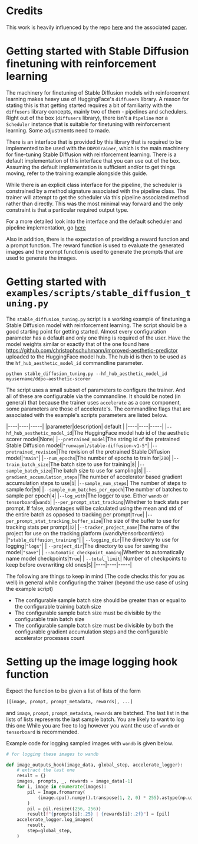 # Credits

This work is heavily influenced by the repo [here](https://github.com/kvablack/ddpo-pytorch) and the associated [paper](https://arxiv.org/abs/2305.13301).

# Getting started with Stable Diffusion finetuning with reinforcement learning


The machinery for finetuning of Stable Diffusion models with reinforcement learning makes heavy use of HuggingFace's `diffusers`
library. A reason for  stating this is that getting started requires a bit of familiarity with the `diffusers` library concepts, mainly two of them - pipelines and schedulers.
Right out of the box (`diffusers` library), there isn't a `Pipeline` nor a `Scheduler` instance that is suitable for finetuning with reinforcement learning. Some adjustments need to made. 

There is an interface that is provided by this library that is required to be implemented to be used with the `DDPOTrainer`, which is the main machinery for fine-tuning Stable Diffusion with reinforcement learning. 
There is a default implementation of this interface that you can use out of the box. Assuming the default implementation is sufficient and/or to get things moving, refer to the training example alongside this guide. 

While there is an explicit class interface for the pipeline, the scheduler is constrained by a method signature associated with the pipeline class. The trainer will attempt to get the scheduler
via this pipeline associated method rather than directly. This was the most minimal way forward and the only constraint is that a particular required output type.

For a more detailed look into the interface and the default scheduler and pipeline implementation, go [here](https://github.com/lvwerra/trl/tree/main/trl/models/modelling_sd_base.py)

Also in addition, there is the expectation of providing a reward function and a prompt function. The reward function is used to evaluate the generated images  and the prompt function is used to generate the prompts that are used to generate the images.

# Getting started with `examples/scripts/stable_diffusion_tuning.py`

The `stable_diffusion_tuning.py` script is a working example of finetuning a Stable Diffusion model with reinforcement learning. The script should be a good starting point for getting started.
Almost every configuration parameter has a default and only one thing is required of the user. Have the model weights similar or exactly that of the one found here https://github.com/christophschuhmann/improved-aesthetic-predictor uploaded
to the HuggingFace model hub. The hub id is then to be used as the `hf_hub_aesthetic_model_id` commandline parameter. 

```batch
python stable_diffusion_tuning.py --hf_hub_aesthetic_model_id myusername/ddpo-aesthetic-scorer
```

The script uses a small subset of parameters to configure the trainer. And all of these are configurable via the commandline.
It should be noted (in general) that because the trainer uses `accelerate` as a core component, some parameters are those of accelerate's.
The commandline flags that are associated with the example's scripts parameters are listed below.

|----|----|-----|
|parameter|description| default |
|----|----|-----|
|`--hf_hub_aesthetic_model_id`|The HuggingFace model hub id of the aesthetic scorer model|None|
|`--pretrained_model`|The string id of the pretrained Stable Diffusion model|`"runwayml/stable-diffusion-v1-5"`|
|`--pretrained_revision`|The revision of the pretrained Stable Diffusion model|`"main"`|
|`--num_epochs`|The number of epochs to train for|`200`|
|`--train_batch_size`|The batch size to use for training|`8`|
|`--sample_batch_size`|The batch size to use for sampling|`8`|
|`--gradient_accumulation_steps`|The number of accelerator based gradient accumulation steps to use|`1`|
|`--sample_num_steps`| The number of steps to sample for|`50`|
|`--sample_num_batches_per_epoch`|The number of batches to sample per epoch|`4`|
|`--log_with`|The logger to use. Either `wandb` or `tensorboard`|`wandb`|
|`--per_prompt_stat_tracking`|Whether to track stats per prompt. If false, advantages will be calculated using the mean and std of the entire batch as opposed to tracking per prompt|`True`|
|`--per_prompt_stat_tracking_buffer_size`|The size of the buffer to use for tracking stats per prompt|`32`|
|`--tracker_project_name`|The name of the project for use on the tracking platform (wandb/tensorboard/etc) |`"stable_diffusion_training"`|
| `--logging_dir`|The directory to use for logging|`"logs"`|
| `--project_dir`|The directory to use for saving the model|`"save"`|
| `--automatic_checkpoint_naming`|Whether to automatically name model checkpoints|`True`|
| `--total_limit`| Number of checkpoints to keep before overwriting old ones|`5`|
|----|----|-----|

The following are things to keep in mind (The code checks this for you as well) in general while configuring the trainer (beyond the use case of using the example script)

- The configurable sample batch size should be greater than or equal to the configurable training batch size
- The configurable sample batch size must be divisible by the configurable train batch size
- The configurable sample batch size must be divisible by both the configurable gradient accumulation steps and the configurable accelerator processes count

# Setting up the image logging hook function

Expect the function to be given a list of lists of the form
```python
[[image, prompt, prompt_metadata, rewards], ...]

```
and `image`, `prompt`, `prompt_metadata`, `rewards` are batched.
The last list in the lists of lists represents the last sample batch. You are likely to want to log this one
While you are free to log however you want the use of `wandb` or `tensorboard` is recommended.

Example code for logging sampled images with `wandb` is given below.

```python
# for logging these images to wandb

def image_outputs_hook(image_data, global_step, accelerate_logger):
    # extract the last one
    result = {}
    images, prompts, _, rewards = image_data[-1]
    for i, image in enumerate(images):
        pil = Image.fromarray(
            (image.cpu().numpy().transpose(1, 2, 0) * 255).astype(np.uint8)
        )
        pil = pil.resize((256, 256))
        result[f"{prompts[i]:.25} | {rewards[i]:.2f}"] = [pil]
    accelerate_logger.log_images(
        result,
        step=global_step,
    )

```